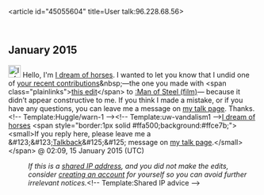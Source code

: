 <article id="45055604" title=User talk:96.228.68.56>
	<talkpage id="45055604" title="User talk:96.228.68.56">
== January 2015 ==

[[File:Information.svg|25px|alt=Information icon]] Hello, I'm [[User:I dream of horses|I dream of horses]]. I wanted to let you know that I undid one of [[Special:Contributions/96.228.68.56|your recent contributions]]&amp;nbsp;—the one you made with &lt;span class=&quot;plainlinks&quot;&gt;[http://en.wikipedia.org/w/index.php?title=Man%20of%20Steel%20%28film%29&amp;diff=642544247 this edit]&lt;/span&gt; to [[:Man of Steel (film)]]— because it didn’t appear constructive to me. If you think I made a mistake, or if you have any questions, you can leave me a message on [[User_talk:I dream of horses|my talk page]]. Thanks. &lt;!-- Template:Huggle/warn-1 --&gt;&lt;!-- Template:uw-vandalism1 --&gt;[[User:I dream of horses|I dream of horses]] &lt;span style=&quot;border:1px solid #ffa500;background:#ffce7b;&quot;&gt;&lt;small&gt;If you reply here, please leave me a &amp;#123;&amp;#123;[[Template:Talkback|Talkback]]&amp;#125;&amp;#125; message on [[User talk:I dream of horses|my talk page]].&lt;/small&gt;&lt;/span&gt; @  02:09, 15 January 2015 (UTC)
:''If this is a [[Network address translation|shared IP address]], and you did not make the edits, consider [[Wikipedia:Why create an account?|creating an account]] for yourself so you can avoid further irrelevant notices.''&lt;!-- Template:Shared IP advice --&gt;
	</talkpage>
</article>